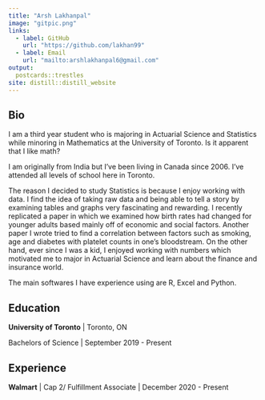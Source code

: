 ```yaml
---
title: "Arsh Lakhanpal"
image: "gitpic.png"
links:
  - label: GitHub
    url: "https://github.com/lakhan99"
  - label: Email
    url: "mailto:arshlakhanpal6@gmail.com"
output:
  postcards::trestles
site: distill::distill_website
---
```

 
## Bio

I am a third year student who is majoring in Actuarial Science and Statistics while minoring in Mathematics at the University of Toronto. Is it apparent that I like math? 

I am originally from India but I’ve been living in Canada since 2006. I’ve attended all levels of school here in Toronto. 

The reason I decided to study Statistics is because I enjoy working with data. I find the idea of taking raw data and being able to tell a story by examining tables and graphs very fascinating and rewarding. I recently replicated a paper in which we examined how birth rates had changed for younger adults based mainly off of economic and social factors. Another paper I wrote tried to find a correlation between factors such as smoking, age and diabetes with platelet counts in one's bloodstream. On the other hand, ever since I was a kid, I enjoyed working with numbers which motivated me to major in Actuarial Science and learn about the finance and insurance world.

The main softwares I have experience using are R, Excel and Python. 


## Education

**University of Toronto** | Toronto, ON

Bachelors of Science | September 2019 - Present

## Experience

**Walmart** | Cap 2/ Fulfillment Associate | December 2020 - Present
